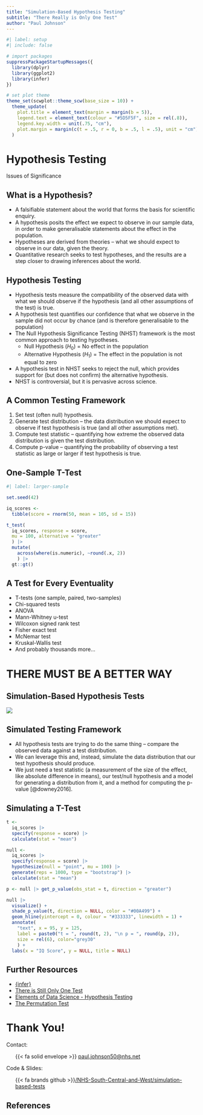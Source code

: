 ```yaml
---
title: "Simulation-Based Hypothesis Testing"
subtitle: "There Really is Only One Test"
author: "Paul Johnson"
---
```


```r
#| label: setup
#| include: false

# import packages
suppressPackageStartupMessages({
  library(dplyr)
  library(ggplot2)
  library(infer)
})

# set plot theme
theme_set(scwplot::theme_scw(base_size = 10)) +
  theme_update(
    plot.title = element_text(margin = margin(b = 5)),
    legend.text = element_text(colour = "#5D5F5F", size = rel(.8)),
    legend.key.width = unit(.75, "cm"),
    plot.margin = margin(c(t = .5, r = 0, b = .5, l = .5), unit = "cm")
  )
```

# Hypothesis Testing {data-background-color="#425563" data-verticator="#E8EDEE"}

Issues of Significance

## What is a Hypothesis? {.center}

- A falsifiable statement about the world that forms the basis for scientific enquiry.
- A hypothesis posits the effect we expect to observe in our sample data, in order to make generalisable statements about the effect in the population.
- Hypotheses are derived from theories -- what we should expect to observe in our data, given the theory.
- Quantitative research seeks to test hypotheses, and the results are a step closer to drawing inferences about the world.

## Hypothesis Testing {.center}

- Hypothesis tests measure the compatibility of the observed data with what we should observe if the hypothesis (and all other assumptions of the test) is true.
- A hypothesis test quantifies our confidence that what we observe in the sample did not occur by chance (and is therefore generalisable to the population)
- The Null Hypothesis Significance Testing (NHST) framework is the most common approach to testing hypotheses.
    - Null Hypothesis ($H_0$) = No effect in the population
    - Alternative Hypothesis ($H_1$) = The effect in the population is not equal to zero
- A hypothesis test in NHST seeks to reject the null, which provides support for (but does not confirm) the alternative hypothesis.
- NHST is controversial, but it is pervasive across science.

## A Common Testing Framework {.center}

1. Set test (often null) hypothesis.
2. Generate test distribution -- the data distribution we should expect to observe if test hypothesis is true (and all other assumptions met).
3. Compute test statistic -- quantifying how extreme the observed data distribution is given the test distribution.
3. Compute p-value -- quantifying the probability of observing a test statistic as large or larger if test hypothesis is true.

## One-Sample T-Test

```r
#| label: larger-sample

set.seed(42)

iq_scores <- 
  tibble(score = rnorm(50, mean = 105, sd = 15))

t_test(
  iq_scores, response = score, 
  mu = 100, alternative = "greater"
  ) |> 
  mutate(
    across(where(is.numeric), ~round(.x, 2))
    ) |>
  gt::gt()
```

## A Test for Every Eventuality {.center}

- T-tests (one sample, paired, two-samples)
- Chi-squared tests
- ANOVA
- Mann-Whitney u-test
- Wilcoxon signed rank test
- Fisher exact test
- McNemar test
- Kruskal-Wallis test
- And probably thousands more...

# THERE MUST BE A BETTER WAY {data-background-color="#425563" data-verticator="#E8EDEE"}

## Simulation-Based Hypothesis Tests {.center}

![](/man/figures/simulation_tests.png)

## Simulated Testing Framework {.center}

- All hypothesis tests are trying to do the same thing -- compare the observed data against a test distribution.
- We can leverage this and, instead, simulate the data distribution that our test hypothesis should produce.
- We just need a test statistic (a measurement of the size of the effect, like absolute difference in means), our test/null hypothesis and a model for generating a distribution from it, and a method for computing the p-value [@downey2016].

## Simulating a T-Test {.center}

```r

t <- 
  iq_scores |> 
  specify(response = score) |> 
  calculate(stat = "mean")

null <- 
  iq_scores |>
  specify(response = score) |> 
  hypothesize(null = "point", mu = 100) |> 
  generate(reps = 1000, type = "bootstrap") |> 
  calculate(stat = "mean")

p <- null |> get_p_value(obs_stat = t, direction = "greater")

null |>
  visualize() + 
  shade_p_value(t, direction = NULL, color = "#00A499") +
  geom_hline(yintercept = 0, colour = "#333333", linewidth = 1) +
  annotate(
    "text", x = 95, y = 125, 
    label = paste0("t = ", round(t, 2), "\n p = ", round(p, 2)),
    size = rel(6), color="grey30"
    ) +
  labs(x = "IQ Score", y = NULL, title = NULL)
```

## Further Resources {.center}

- [{infer}](https://infer.tidymodels.org)
- [There is Still Only One Test](https://allendowney.substack.com/p/there-is-still-only-one-test)
- [Elements of Data Science - Hypothesis Testing](https://allendowney.github.io/ElementsOfDataScience/13_hypothesis.html)
- [The Permutation Test](https://www.jwilber.me/permutationtest/)

# Thank You!

Contact:
<br>

<ul >
{{< fa solid envelope >}} [paul.johnson50@nhs.net](mailto: paul.johnson50@nhs.net)
</ul>


Code & Slides:
<br>

<ul >
{{< fa brands github >}}[/NHS-South-Central-and-West/simulation-based-tests](https://github.com/nhs-south-central-and-west/simulation-based-tests)
</ul>

## References

